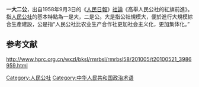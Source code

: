 '''一大二公'''，出自1958年9月3日的《[[人民日報|人民日報]]》[[社論|社論]]《高舉人民公社的紅旗前進》。指[[人民公社|人民公社]]的基本特點為一是大，二是公。大是指公社規模大，便於進行大規模綜合生產建設，公是指“人民公社比农业生产合作社更加社会主义化，更加集体化。”

==参考文献==
{{Reflist}}http://www.hprc.org.cn/wxzl/bksl/rmrbsl/rmrbsl58/201005/t20100521_3986959.html {{Wayback|url=http://www.hprc.org.cn/wxzl/bksl/rmrbsl/rmrbsl58/201005/t20100521_3986959.html |date=20190804035959 }}

[[Category:人民公社|Category:人民公社]]
[[Category:中华人民共和国政治术语|Category:中华人民共和国政治术语]]